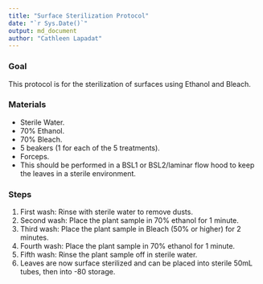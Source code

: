 ---
title: "Surface Sterilization Protocol"
date: "`r Sys.Date()`"
output: md_document
author: "Cathleen Lapadat"
---

### Goal

This protocol is for the sterilization of surfaces using Ethanol and Bleach.

### Materials
- Sterile Water.
- 70% Ethanol.
- 70% Bleach.
- 5 beakers (1 for each of the 5 treatments).
- Forceps.
- This should be performed in a BSL1 or BSL2/laminar flow hood to keep the
leaves in a sterile environment.

### Steps

1. First wash: Rinse with sterile water to remove dusts.
2. Second wash: Place the plant sample in 70% ethanol for 1 minute.
3. Third wash: Place the plant sample in Bleach (50% or higher) for 2 minutes.
4. Fourth wash: Place the plant sample in 70% ethanol for 1 minute.
5. Fifth wash: Rinse the plant sample off in sterile water.
6. Leaves are now surface sterilized and can be placed into sterile 50mL tubes,
then into -80 storage.
